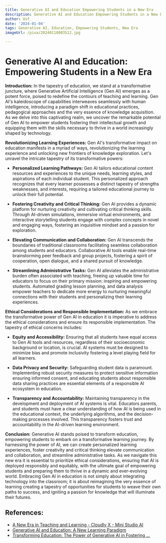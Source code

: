 ```yaml
---
title: Generative AI and Education Empowering Students in a New Era
description: Generative AI and Education Empowering Students in a New Era
author: Usf
date: '2024-01-04'
tags: Generative AI, Education, Empowering Students, New Era
imageUrl: /pixa/20240118003512.jpg

---
```

# Generative AI and Education: Empowering Students  in a New Era

**Introduction:** 
In the tapestry of education, we stand at a transformative juncture, where Generative Artificial Intelligence (Gen AI) emerges  as a potent force, poised to redefine the contours of teaching and learning. Gen AI's kaleidoscope of capabilities interweaves seamlessly with human intelligence, introducing a paradigm shift in educational practices, pedagogical approaches and the very essence of knowledge  acquisition. As  we  delve into  this captivating realm, we uncover the  remarkable potential of Gen AI to empower students fostering their intellectual growth  and equipping them with the skills necessary to thrive in a world increasingly shaped  by technology.

**Revolutionizing Learning  Experiences:** 
Gen AI's transformative impact on  education manifests in a myriad of ways, revolutionizing the  learning experience and unlocking new frontiers of knowledge exploration. Let's unravel the intricate tapestry of its transformative powers:

* **Personalized Learning Pathways:** Gen AI tailors educational content resources and experiences to the unique needs, learning  styles,  and aspirations of each individual student. This personalized approach recognizes that every learner  possesses a distinct tapestry of strengths weaknesses, and interests, requiring a tailored  educational journey to  unlock their full potential.

* **Fostering Creativity and Critical Thinking:** Gen  AI provides a dynamic platform for nurturing creativity and cultivating critical thinking skills. Through AI-driven simulations, immersive virtual environments, and interactive storytelling students engage with complex concepts in  novel and engaging ways, fostering an inquisitive mindset and a passion for  exploration.

*  **Elevating Communication and Collaboration:** Gen AI transcends the boundaries of traditional classrooms facilitating  seamless collaboration among students and educators. Collaborative AI tools enable real-time brainstorming peer feedback and group projects, fostering a spirit of cooperation,  open  dialogue, and a shared pursuit of knowledge.

* **Streamlining Administrative Tasks:** Gen AI alleviates the  administrative burden often associated with teaching,  freeing up valuable time for educators to focus  on their primary mission: inspiring and empowering students. Automated grading  lesson  planning, and data  analysis empower teachers to dedicate more energy to nurturing meaningful connections with their  students and  personalizing their learning experiences.

**Ethical Considerations and Responsible Implementation:** 
As we  embrace the transformative power  of Gen AI in education  it is imperative  to address the ethical considerations and ensure its responsible implementation. The tapestry of  ethical concerns includes:

* **Equity and Accessibility:**  Ensuring that all  students have equal access  to Gen AI tools and resources, regardless of their  socioeconomic background  or location, is crucial.  AI systems must be designed to minimize bias  and promote inclusivity fostering a  level playing field for all  learners.

* **Data Privacy and Security:** Safeguarding student data is paramount. Implementing robust security measures to protect sensitive information ensuring informed consent, and educating students about responsible data sharing practices are essential elements of  a responsible AI ecosystem in education.

* **Transparency and Accountability:** Maintaining  transparency in the development and deployment of AI  systems is vital. Educators parents, and  students  must have a clear understanding of how AI  is  being used in the educational context, the underlying algorithms, and the decision-making processes involved. This transparency fosters trust and accountability in the AI-driven learning environment.

**Conclusion:** 
Generative AI stands poised to transform education, empowering students to embark on a transformative learning journey. By harnessing the power of AI, we can create personalized learning experiences, foster  creativity  and critical  thinking elevate communication and collaboration,  and streamline administrative tasks. As we navigate this new era it is essential to prioritize ethical considerations, ensuring  that AI is deployed responsibly and equitably, with the ultimate goal of empowering students and preparing them to thrive in a dynamic and ever-evolving world. Embracing Gen AI in education is not  simply about  integrating technology into the classroom; it is about reimagining the very essence of learning creating a tapestry  of opportunities for  students to weave their own  paths to success, and igniting a  passion for knowledge that will illuminate their futures.

## References:
- [A New Era in Teaching and Learning - Cloudly X - Mini Studio AI](https://www.ministudio.ai/blog/empowering-educators-with-generative-ai-a-new-era-in-teaching-and-learning)
- [Generative AI and Education: A New Learning Paradigm](https://esoftskills.com/generative-ai-and-education/)
- [Transforming Education: The Power of Generative AI in Fostering ...](https://www.linkedin.com/pulse/transforming-education-power-generative-ai-fostering-innovative-modi)
